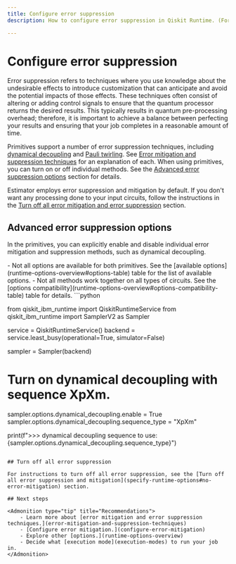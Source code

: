 ```yaml
---
title: Configure error suppression
description: How to configure error suppression in Qiskit Runtime. (Former title - Runtime compilation)

---
```


# Configure error suppression

Error suppression refers to techniques where you use knowledge about the undesirable effects to introduce customization that can anticipate and avoid the potential impacts of those effects. These techniques often consist of altering or adding control signals to ensure that the quantum processor returns the desired results.  This typically results in quantum pre-processing overhead; therefore, it is important to achieve a balance between perfecting your results and ensuring that your job completes in a reasonable amount of time.

Primitives support a number of error suppression techniques, including [dynamical decoupling](/api/qiskit-ibm-runtime/qiskit_ibm_runtime.options.DynamicalDecouplingOptions#dynamicaldecouplingoptions) and [Pauli twirling](/api/qiskit-ibm-runtime/qiskit_ibm_runtime.options.TwirlingOptions). See [Error mitigation and suppression techniques](error-mitigation-and-suppression-techniques) for an explanation of each. When using primitives, you can turn on or off individual methods. See the [Advanced error suppression options](#transpilation-table) section for details.

Estimator employs error suppression and mitigation by default. If you don't want any processing done to your input circuits, follow the instructions in the [Turn off all error mitigation and error suppression](specify-runtime-options#no-error-mitigation) section.

<span id="transpilation-table"></span>
## Advanced error suppression options

In the primitives, you can explicitly enable and disable individual error mitigation and suppression methods, such as dynamical decoupling.

<Admonition type = "note" title = "Notes">
- Not all options are available for both primitives.   See the [available options](runtime-options-overview#options-table) table for the list of available options.
- Not all methods work together on all types of circuits.  See the [options compatibility](runtime-options-overview#options-compatibility-table) table for details.
</Admonition>
```python

from qiskit_ibm_runtime import QiskitRuntimeService
from qiskit_ibm_runtime import SamplerV2 as Sampler

service = QiskitRuntimeService()
backend = service.least_busy(operational=True, simulator=False)

sampler = Sampler(backend)

# Turn on dynamical decoupling with sequence XpXm.
sampler.options.dynamical_decoupling.enable = True
sampler.options.dynamical_decoupling.sequence_type = "XpXm"

print(f">>> dynamical decoupling sequence to use: {sampler.options.dynamical_decoupling.sequence_type}")
```

## Turn off all error suppression

For instructions to turn off all error suppression, see the [Turn off all error suppression and mitigation](specify-runtime-options#no-error-mitigation) section.

## Next steps

<Admonition type="tip" title="Recommendations">
    - Learn more about [error mitigation and error suppression techniques.](error-mitigation-and-suppression-techniques)
    - [Configure error mitigation.](configure-error-mitigation)
    - Explore other [options.](runtime-options-overview)
    - Decide what [execution mode](execution-modes) to run your job in.
</Admonition>